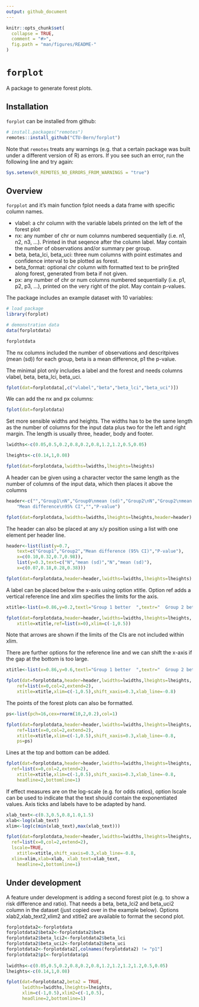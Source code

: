 ```yaml
---
output: github_document
---
```


<!-- README.md is generated from README.Rmd. Please edit that file -->

```r
knitr::opts_chunk$set(
  collapse = TRUE,
  comment = "#>",
  fig.path = "man/figures/README-"
)
```

# `forplot` 

A package to generate forest plots.

## Installation

`forplot` can be installed from github:

```r
# install.packages("remotes")
remotes::install_github("CTU-Bern/forplot")
```

Note that `remotes` treats any warnings (e.g. that a certain package was built under a different version of R) as errors. If you see such an error, run the following line and try again:

```r
Sys.setenv(R_REMOTES_NO_ERRORS_FROM_WARNINGS = "true")
```

## Overview
`forpplot` and it's main function fplot needs a data frame with specific column names. 

- vlabel: a chr column with the variable labels printed on the left of the forest plot 
- nx: any number of chr or num columns numbered sequentially (i.e. n1, n2, n3, ...). Printed in that seqence after the 
	column label. May contain the number of observations and/or summary per group.
- beta, beta_lci, beta_uci: three num columns with point estimates and confidence interval to be plotted as forest.
- beta_format: optional chr column with formatted text to be prin§ted along forest, generated from beta if not given.
- px: any number of chr or num columns numbered sequentially (i.e. p1, p2, p3, ...), printed on the very right of the plot.
	May contain p-values.

The package includes an example dataset with 10 variables:

```r
# load package
library(forplot)

# demonstration data
data(forplotdata)

forplotdata
```

The nx columns included the number of observations and descritpives (mean (sd)) for each group, beta is a mean difference, p1 the p-value.

The minimal plot only includes a label and the forest and needs columns vlabel, beta, beta_lci, beta_uci.

```r
fplot(dat=forplotdata[,c("vlabel","beta","beta_lci","beta_uci")])
```

We can add the nx and px columns:
```r
fplot(dat=forplotdata)
```

Set more sensible widths and heights.
The widths has to be the same length as the number of columns for the input 
	data plus two for the left and right margin.
The length is usually three, header, body and footer.	

```r
lwidths<-c(0.05,0.5,0.2,0.8,0.2,0.8,1.2,1.2,0.5,0.05)

lheights<-c(0.14,1,0.08)

fplot(dat=forplotdata,lwidths=lwidths,lheights=lheights)
```

A header can be given using a character vector the same 
	length as the number of columns of the input data, which then 
	places it above the columns

```r
header<-c("","Group1\nN","Group0\nmean (sd)","Group2\nN","Group2\nmean (sd)",
	"Mean difference\n95% CI","","P-value")

fplot(dat=forplotdata,lwidths=lwidths,lheights=lheights,header=header)
```

The header can also be placed at any x/y position using a list 
	with one element per header line.

```r
header<-list(list(y=0.7,
	text=c("Group1","Group2","Mean difference (95% CI)","P-value"),
	x=c(0.10,0.32,0.7,0.98)),
	list(y=0.3,text=c("N","mean (sd)","N","mean (sd)"),
	x=c(0.07,0.18,0.28,0.38)))

fplot(dat=forplotdata,header=header,lwidths=lwidths,lheights=lheights)
```

A label can be placed below the x-axis using option xtitle.
Option ref adds a vertical reference line and xlim specifies the 
	limits for the axis.

```r
xtitle<-list(x=0.86,y=0.2,textl="Group 1 better  ",textr="  Group 2 better")

fplot(dat=forplotdata,header=header,lwidths=lwidths,lheights=lheights,
	xtitle=xtitle,ref=list(x=0),xlim=c(-1,0.5))
```

Note that arrows are shown if the limits of the CIs are not included within xlim.

There are further options for the reference line and we can shift the x-axis
  if the gap at the bottom is too large.
	
```r
xtitle<-list(x=0.86,y=0.6,textl="Group 1 better  ",textr="  Group 2 better")

fplot(dat=forplotdata,header=header,lwidths=lwidths,lheights=lheights,
	ref=list(x=0,col=2,extend=2),
	xtitle=xtitle,xlim=c(-1,0.5),shift_xaxis=0.3,xlab_line=-0.8)

```

The points of the forest plots can also be formatted.

```r
ps<-list(pch=16,cex=rnorm(10,2,0.2),col=1)

fplot(dat=forplotdata,header=header,lwidths=lwidths,lheights=lheights,
	ref=list(x=0,col=2,extend=2),
	xtitle=xtitle,xlim=c(-1,0.5),shift_xaxis=0.3,xlab_line=-0.8,
	ps=ps)

```

Lines at the top and bottom can be added.

```r
fplot(dat=forplotdata,header=header,lwidths=lwidths,lheights=lheights,
  ref=list(x=0,col=2,extend=2),
	xtitle=xtitle,xlim=c(-1,0.5),shift_xaxis=0.3,xlab_line=-0.8,
	headline=2,bottomline=1)
```

If effect measures are on the log-scale (e.g. for odds ratios), option lscale can be used to indicate that the text should contain the exponentiated values. Axis ticks and labels have to be adapted by hand.

```r

xlab_text<-c(0.3,0.5,0.8,1.0,1.5)
xlab<-log(xlab_text)
xlim<-log(c(min(xlab_text),max(xlab_text)))

fplot(dat=forplotdata,header=header,lwidths=lwidths,lheights=lheights,
  ref=list(x=0,col=2,extend=2),
  lscale=TRUE,
	xtitle=xtitle,shift_xaxis=0.3,xlab_line=-0.8,
  xlim=xlim,xlab=xlab, xlab_text=xlab_text,
	headline=2,bottomline=1)

```

## Under development

A feature under development is adding a second forest plot (e.g. to show a risk difference and ratio).
That needs a beta, beta_lci2 and beta_uci2 column in the dataset (just copied over in the example below).
Options xlab2,xlab_text2,xlim2 and xtitle2 are available to format the second plot.

```r

forplotdata2<-forplotdata
forplotdata2$beta2<-forplotdata2$beta
forplotdata2$beta_lci2<-forplotdata2$beta_lci
forplotdata2$beta_uci2<-forplotdata2$beta_uci
forplotdata2<-forplotdata2[,colnames(forplotdata2) != "p1"]
forplotdata2$p1<-forplotdata$p1
  
lwidths<-c(0.05,0.5,0.2,0.8,0.2,0.8,1.2,1.2,1.2,1.2,0.5,0.05)
lheights<-c(0.14,1,0.08)

fplot(dat=forplotdata2,beta2 = TRUE,
      lwidths=lwidths,lheights=lheights,
      xlim=c(-1,0.5),xlim2=c(-1,0.5),
      headline=2,bottomline=1)

```

